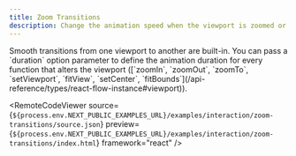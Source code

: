 ```yaml
---
title: Zoom Transitions
description: Change the animation speed when the viewport is zoomed or moved
---
```



<ExampleLayout>
Smooth transitions from one viewport to another are built-in. You can pass a `duration` option parameter to define the animation duration for every function that alters the viewport ([`zoomIn`, `zoomOut`, `zoomTo`, `setViewport`, `fitView`, `setCenter`, `fitBounds`](/api-reference/types/react-flow-instance#viewport)).

<RemoteCodeViewer
  source={`${process.env.NEXT_PUBLIC_EXAMPLES_URL}/examples/interaction/zoom-transitions/source.json`}
  preview={`${process.env.NEXT_PUBLIC_EXAMPLES_URL}/examples/interaction/zoom-transitions/index.html`}
  framework="react"
/>

</ExampleLayout>
